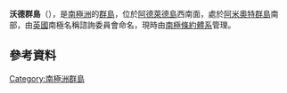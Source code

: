 {{coord|67|38|S|69|35|W|display=title}}

'''沃德群島'''（{{lang-en|Ward Islands}}），是[[南極洲|南極洲]]的[[群島|群島]]，位於[[阿德萊德島|阿德萊德島]]西南面，處於[[阿米奧特群島|阿米奧特群島]]南部，由[[英國|英國]]南極名稱諮詢委員會命名，現時由[[南極條約體系|南極條約體系]]管理。

==參考資料==
{{usgs-gazetteer}}

{{DEFAULTSORT:Ward Islands}}
[[Category:南極洲群島|Category:南極洲群島]]


{{AdelaideIsland-geo-stub}}